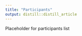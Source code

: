 ```yaml
---
title: "Participants"
output: distill::distill_article
---
```


Placeholder for participants list



